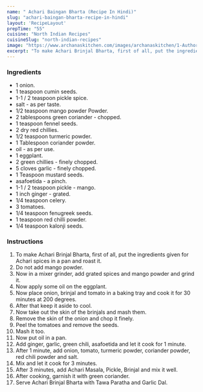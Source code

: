 ---
name: " Achari Baingan Bharta (Recipe In Hindi)"
slug: "achari-baingan-bharta-recipe-in-hindi"
layout: 'RecipeLayout'
prepTime: "55"
cuisine: "North Indian Recipes"
cuisineSlug: "north-indian-recipes"
image: "https://www.archanaskitchen.com/images/archanaskitchen/1-Author/Gauravi_Vinay/Achari_Baingan_Bharta.jpg"
excerpt: "To make Achari Brinjal Bharta, first of all, put the ingredients given for Achari spices in a pan and roast it"
---

### Ingredients

-  1 onion.
-  1 teaspoon cumin seeds.
-  1-1 / 2 teaspoon pickle spice.
-  salt - as per taste.
-  1/2 teaspoon mango powder Powder.
-  2 tablespoons green coriander - chopped.
-  1 teaspoon fennel seeds.
-  2 dry red chillies.
-  1/2 teaspoon turmeric powder.
-  1 Tablespoon coriander powder.
-  oil - as per use.
- 1 eggplant.
-  2 green chillies - finely chopped.
-  5 cloves garlic - finely chopped.
-  1 Teaspoon mustard seeds.
-  asafoetida - a pinch.
-  1-1 / 2 teaspoon pickle - mango.
-  1 inch ginger - grated.
-  1/4 teaspoon celery.
-  3 tomatoes.
-  1/4 teaspoon fenugreek seeds.
-  1 teaspoon red chilli powder.
-  1/4 teaspoon kalonji seeds.

### Instructions

1. To make Achari Brinjal Bharta, first of all, put the ingredients given for Achari spices in a pan and roast it.
1. Do not add mango powder.
1. Now in a mixer grinder, add grated spices and mango powder and grind it.
1. Now apply some oil on the eggplant.
1. Now place onion, brinjal and tomato in a baking tray and cook it for 30 minutes at 200 degrees.
1. After that keep it aside to cool.
1. Now take out the skin of the brinjals and mash them.
1. Remove the skin of the onion and chop it finely.
1. Peel the tomatoes and remove the seeds.
1. Mash it too.
1. Now put oil in a pan.
1. Add ginger, garlic, green chili, asafoetida and let it cook for 1 minute.
1. After 1 minute, add onion, tomato, turmeric powder, coriander powder, red chili powder and salt.
1. Mix and let it cook for 3 minutes.
1. After 3 minutes, add Achari Masala, Pickle, Brinjal and mix it well.
1. After cooking, garnish it with green coriander.
1. Serve Achari Brinjal Bharta with Tawa Paratha and Garlic Dal.

